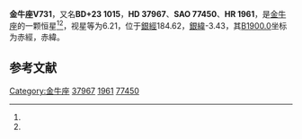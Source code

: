 {{Starbox begin
| name = 金牛座V731
}}
{{Starbox observe
| epoch = [[J2000.0|J2000.0]]
| constell = [[金牛座|金牛座]]<ref name=SIMBAD>{{cite web
 | url=http://simbad.u-strasbg.fr/simbad/sim-id?Ident=HR+1961
 | title=Pulsating variable Star
 | publisher=Centre de Données astronomiques de Strasbourg
 | work=SIMBAD
 | accessdate=2012-07-13
 | archive-date=2019-07-01
 | archive-url=https://web.archive.org/web/20190701073114/http://simbad.u-strasbg.fr/simbad/sim-id?Ident=HR%2B1961
 | dead-url=no
 }}</ref><ref name=DATA>{{cite web
 | url=http://vizier.u-strasbg.fr/viz-bin/VizieR-5?-out.add=.&-source=5050&-corr=PK=HR&-out.max=9999&HR=1961
 | title=VizieR Detailed Page
 | accessdate=2012-07-13
 | archive-date=2016-03-04
 | archive-url=https://web.archive.org/web/20160304232800/http://vizier.u-strasbg.fr/viz-bin/VizieR-5?-out.add=.&-source=5050&-corr=PK=HR&-out.max=9999&HR=1961
 | dead-url=no
 }}</ref>
| 星官 = 
| ra = {{RA|5|43|19.5}}<ref name=SIMBAD /><ref name=DATA />
| dec = {{DEC|+23|12|15}}<ref name=SIMBAD /><ref name=DATA />
| appmag_v = 6.21<ref name=SIMBAD /><ref name=DATA />
}}
{{Starbox character
| class = B2.5Ve<ref name=SIMBAD /><ref name=DATA />
| b-v = -0.06<ref name=SIMBAD /><ref name=DATA />
| u-b = -0.64<ref name=SIMBAD /><ref name=DATA />
| r-i = <ref name=SIMBAD /><ref name=DATA />
| variable = 
}}
{{Starbox astrometry
| radial_v = -0.64
| prop_mo_ra = 16
| parallax = 
| p_error = 
}}
{{Starbox catalog
| names =BD+23 1015，[[SAO星表|SAO]] 77450，[[HD星表|HD]] 37967，[[HR星表|HR]] 1961}}
{{Starbox reference |Simbad=HR+1961}}
{{Starbox end}}

'''金牛座V731'''，又名'''BD+23 1015'''，'''HD 37967'''、'''SAO 77450'''、'''HR 1961'''，是[[金牛座|金牛座]]的一颗恒星<ref name=SIMBAD /><ref name=DATA />，视星等为6.21，位于[[銀道座標系|銀經]]184.62，[[銀道座標系|銀緯]]-3.43，其[[B1900.0|B1900.0]]坐标为赤經{{RA|5|37|15.1}}，赤緯{{DEC|+23|-3.43|25}}。

== 参考文献 ==
{{reflist}}

{{star-stub}}

{{金牛座恒星}}
[[Category:金牛座|Category:金牛座]]
[[Category:HD和HDE天體|37967]]
[[Category:HR天體|1961]]
[[Category:SAO天體|77450]]